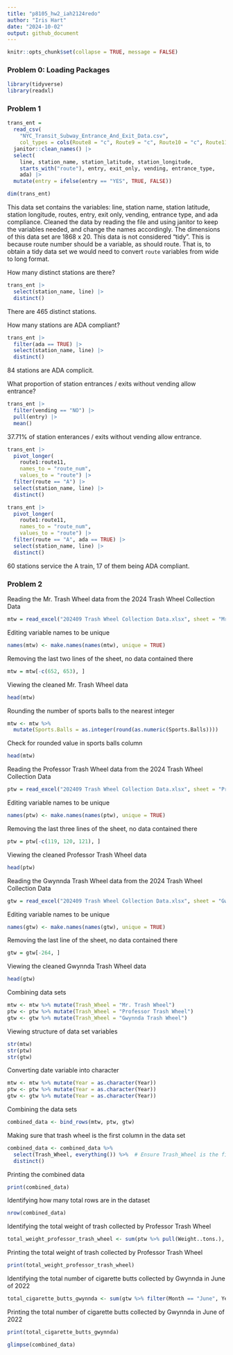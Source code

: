 ```yaml
---
title: "p8105_hw2_iah2124redo"
author: "Iris Hart"
date: "2024-10-02"
output: github_document
---
```


```r
knitr::opts_chunk$set(collapse = TRUE, message = FALSE)
```

### Problem 0: Loading Packages 
```r
library(tidyverse)
library(readxl)
```

### Problem 1
```r
trans_ent = 
  read_csv(
    "NYC_Transit_Subway_Entrance_And_Exit_Data.csv",
    col_types = cols(Route8 = "c", Route9 = "c", Route10 = "c", Route11 = "c")) |> 
  janitor::clean_names() |> 
  select(
    line, station_name, station_latitude, station_longitude, 
    starts_with("route"), entry, exit_only, vending, entrance_type, 
    ada) |> 
  mutate(entry = ifelse(entry == "YES", TRUE, FALSE))
```

```r
dim(trans_ent)
```
This data set contains the variables: line, station name, station latitude, station longitude, routes, entry, exit only, vending, entrance type, and ada compliance. Cleaned the data by reading the file and using janitor to keep the variables needed, and change the names accordingly. The dimensions of this data set are 1868 x 20. This data is not considered "tidy". This is because route number should be a variable, as should route. That is, to obtain a tidy data set we would need to convert `route` variables from wide to long format. 

How many distinct stations are there?
```r
trans_ent |> 
  select(station_name, line) |> 
  distinct()
```

There are 465 distinct stations. 

How many stations are ADA compliant?
```r
trans_ent |> 
  filter(ada == TRUE) |> 
  select(station_name, line) |> 
  distinct()
```

84 stations are ADA complicit. 

What proportion of station entrances / exits without vending allow entrance?
```r
trans_ent |> 
  filter(vending == "NO") |> 
  pull(entry) |> 
  mean()
```

37.71% of station enterances / exits without vending allow entrance.

```r
trans_ent |> 
  pivot_longer(
    route1:route11,
    names_to = "route_num",
    values_to = "route") |> 
  filter(route == "A") |> 
  select(station_name, line) |> 
  distinct()

trans_ent |> 
  pivot_longer(
    route1:route11,
    names_to = "route_num",
    values_to = "route") |> 
  filter(route == "A", ada == TRUE) |> 
  select(station_name, line) |> 
  distinct()
```
60 stations service the A train, 17 of them being ADA compliant. 

### Problem 2
Reading the Mr. Trash Wheel data from the 2024 Trash Wheel Collection Data
```r
mtw = read_excel("202409 Trash Wheel Collection Data.xlsx", sheet = "Mr. Trash Wheel", range = cell_cols("A:M"))
```
Editing variable names to be unique
```r
names(mtw) <- make.names(names(mtw), unique = TRUE)
```
Removing the last two lines of the sheet, no data contained there
```r
mtw = mtw[-c(652, 653), ]
```
Viewing the cleaned Mr. Trash Wheel data
```r
head(mtw)
```

Rounding the number of sports balls to the nearest integer 
```r
mtw <- mtw %>%
  mutate(Sports.Balls = as.integer(round(as.numeric(Sports.Balls))))
```
Check for rounded value in sports balls column
```r
head(mtw)
```

Reading the Professor Trash Wheel data from the 2024 Trash Wheel Collection Data
```r
ptw = read_excel("202409 Trash Wheel Collection Data.xlsx", sheet = "Professor Trash Wheel", range = cell_cols("A:L"))
```

Editing variable names to be unique
```r
names(ptw) <- make.names(names(ptw), unique = TRUE)
```

Removing the last three lines of the sheet, no data contained there
```r
ptw = ptw[-c(119, 120, 121), ]
```

Viewing the cleaned Professor Trash Wheel data
```r
head(ptw)
```

Reading the Gwynnda Trash Wheel data from the 2024 Trash Wheel Collection Data
```r
gtw = read_excel("202409 Trash Wheel Collection Data.xlsx", sheet = "Gwynnda Trash Wheel", range = cell_cols("A:K"))
```

Editing variable names to be unique
```r
names(gtw) <- make.names(names(gtw), unique = TRUE)
```

Removing the last line of the sheet, no data contained there
```r
gtw = gtw[-264, ]
```

Viewing the cleaned Gwynnda Trash Wheel data
```r
head(gtw)
```

Combining data sets 
```r
mtw <- mtw %>% mutate(Trash_Wheel = "Mr. Trash Wheel")
ptw <- ptw %>% mutate(Trash_Wheel = "Professor Trash Wheel")
gtw <- gtw %>% mutate(Trash_Wheel = "Gwynnda Trash Wheel")
```

Viewing structure of data set variables
```r
str(mtw)
str(ptw)
str(gtw)
```
Converting date variable into character 
```r
mtw <- mtw %>% mutate(Year = as.character(Year))
ptw <- ptw %>% mutate(Year = as.character(Year))
gtw <- gtw %>% mutate(Year = as.character(Year))
```
Combining the data sets
```r
combined_data <- bind_rows(mtw, ptw, gtw)
```
Making sure that trash wheel is the first column in the data set
```r
combined_data <- combined_data %>%
  select(Trash_Wheel, everything()) %>%  # Ensure Trash_Wheel is the first column
  distinct()
```
Printing the combined data
```r
print(combined_data)
```
Identifying how many total rows are in the dataset
```r
nrow(combined_data)
```
Identifying the total weight of trash collected by Professor Trash Wheel
```r
total_weight_professor_trash_wheel <- sum(ptw %>% pull(Weight..tons.), na.rm = TRUE)
```
Printing the total weight of trash collected by Professor Trash Wheel
```r
print(total_weight_professor_trash_wheel)
```

Identifying the total number of cigarette butts collected by Gwynnda in June of 2022
```r
total_cigarette_butts_gwynnda <- sum(gtw %>% filter(Month == "June", Year == 2022) %>% pull(Cigarette.Butts), na.rm = TRUE)
```
Printing the total number of cigarette butts collected by Gwynnda in June of 2022
```r
print(total_cigarette_butts_gwynnda)
```

```r
glimpse(combined_data)
```
